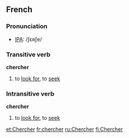 ==French==
===Pronunciation===
*[[IPA]]: /ʃɛʀʃe/

===Transitive verb===
'''chercher'''
#to [[look for]], to [[seek]]

===Intransitive verb===
'''chercher'''
#to [[look for]], to [[seek]]

[[et:Chercher]]
[[fr:chercher]]
[[ru:Chercher]]
[[fi:Chercher]]